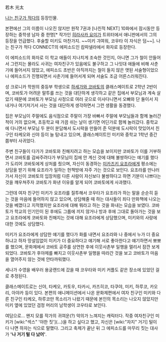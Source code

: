 若木 光太

[[나는 친구가 적다]]의 등장인물.

본편에선 그의 이름이 나오진 않지만 원작 7권과 [나친적 NEXT] 10화에서 잠시동안 등장하는 중학생 남자 중 한명[* 작가인 [[히라사카 요미]]가 트위터에서 애니판에서의 그의 등장을 언급했다. 후술할 미키도 마찬가지. ~~미키 긔여워, 코우타 이 자식은 덤~~]. 나는 친구가 적다 CONNECT의 에피소드인 캄파넬라에서 화자로 등장한다.

이 에피소드의 화자로 이 학교 애들이 지나치게 조숙한 것인지, 아니면 그가 철이 안들어서 그런지는 몰라도 사귀는 여자친구가 있음에도 불구하고 그 나잇대 애들에 비해 사춘기에 들어서지 않았고, 에피소드 초반은 아직까지는 철이 들지 않은 앳된 서술형이었으나 에피소드가 진행되면서 사춘기에 들어서게 되며 서술도 조금 어른스러워진다.

성 크로니카 학원의 중등부 학생으로 [[하세가와 코바토]]의 클래스메이트로 2학년 2반이며, 코바토가 어려운 말투를 쓰는 것을 대단하게 생각하고 같은 집에서 부모님과 계속 살았기 때문에 코바토가 부모님 사정으로 여러 곳으로 이사다니면서 오빠와 단 둘이서 지내거나 여기저기서 사는 것을 대단하게 생각하면서 그런 생활을 동경했다.

집은 부모님이 주말에도 음식점으로 주말이 가장 바빠서 주말에 부모님들과 함께 놀러간 적이 거의 없으며, 초등학교 때 가끔 쉬는 날이 생기면 어딘가로 함께 놀러갔다. 중학교에 다니면서 부모님 두 분이 분담해서 도시락을 만들어 준 덕분에 도시락이 맛있어서 친구인 타케오와 신야 등이 늘 탐내고 있으며, 클래스메이트인 미키와 중학교 1학년 중간 쯤부터 사귀었다.

주변 친구들이 다가가 코바토와 친해지려고 하는 모습을 보이지만 코바토가 이를 거부하면서 코바토를 감싸주려다가 부모님이 집에 안 계신 것에 대해 불쌍하다는 얘기를 했다가 도리어 코바토에게 상처를 줬으며, 자신이 동경하는 [[미카즈키 요조라]]에게 평소에는 상담을 받기 위해 요조라가 일하는 헌책방에 자주 가는 것으로 보인다. 요조라를 만나러 가서 자신이 코바토의 입장처럼 다른 사람이 자신보다 불쌍하다고 하면 기분이 나쁘다는 것을 꺠우쳐주자 코바토가 화낸 이유를 알게 되어 코바토에게 사과했다.

그런데 여자 친구인 미키가 요조라를 질투해서 코우타가 요조라가 하는 말을 순순히 듣는 것을 마음에 들어하지 않고 있으며, 상담해줄 때 하는 대사들이 죄다 만화책에 나오는 것을 베꼈다고 지적했지만 요조라에 대해 뭐라고 하는 것을 화내는 모습을 보였다. 코바토가 학교의 인기인이 된 후에도 그룹에 끼지 않거나 방과 후에 그대로 돌아가는 것을 보고 요조라에게 코바토와 친해지는 것에 대해 요조라에게 상담했으며, 미키와의 사랑에 대한 것에도 상담했다.

미키가 요조라에게 상담한 얘기를 했다가 화를 내면서 요조라와 나 중에서 누가 더 중요하냐고 하자 망설임없이 미키가 더 중요하다고 얘기해 서로 좋아한다고 얘기하면서 뽀뽀를 했으며, 문화제에서 코바토 공주를 상연한 후에 이웃사촌부 일행을 멀리서 잠깐 보게 되었다. 코바토가 후야제를 빠지고 이웃사촌부 일행을 따라간 것을 보고 코바토가 마음을 열어주지 않는 것에 안타까워했다.

세나가 수영을 배우러 용궁랜드에 갔을 때 코우타와 미키 커플도 같은 장소에 있었던 걸로 추정된다.
 
클래스메이트로는 신야, 타케오, 카토우, 타카시, 카즈히코, 타쿠야, 미키, 하루코, 카오리, 아야카 등이 있다. 본편의 애니메이션에서 나온 문화제편에서 여자 친구인 미키와 다른 친구인 타케오, 하루코만 목소리가 나왔기 때문에 본인의 목소리는 나오지 않았지만 미키 옆에 있었던 검정 머리의 남학생이 코우타로 보인다.

여담으로... 왠지 모를 작가의 귀여운(?) 악의가 느껴지는 캐릭터다. 작중 여자친구인 미키가 [wiki:"섹스" '야한 짓'](...)을 하고 싶다고 했고, 자신은 [wiki:"자지" 거기] 털이 다 나면 하자는 식으로 말했다. 그리고 축제가 끝난 뒤 그 에피소드를 마무리 짓는 대사가 ''' '나 거기 털 다 났어' '''.
